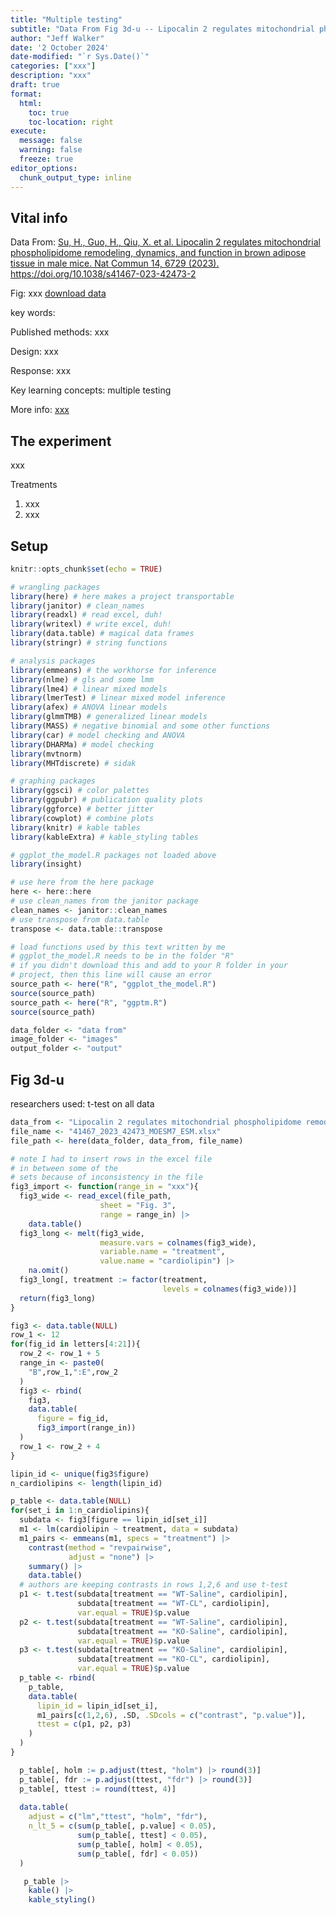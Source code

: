 ```yaml
---
title: "Multiple testing"
subtitle: "Data From Fig 3d-u -- Lipocalin 2 regulates mitochondrial phospholipidome remodeling, dynamics, and function in brown adipose tissue in male mice"
author: "Jeff Walker"
date: '2 October 2024'
date-modified: "`r Sys.Date()`"
categories: ["xxx"]
description: "xxx"
draft: true
format: 
  html: 
    toc: true 
    toc-location: right
execute: 
  message: false
  warning: false
  freeze: true
editor_options: 
  chunk_output_type: inline
---
```


## Vital info

Data From: [Su, H., Guo, H., Qiu, X. et al. Lipocalin 2 regulates mitochondrial phospholipidome remodeling, dynamics, and function in brown adipose tissue in male mice. Nat Commun 14, 6729 (2023). https://doi.org/10.1038/s41467-023-42473-2](https://www.nature.com/articles/s41467-023-42473-2){target="_blank"}

Fig: xxx [download data](../../data from/Lipocalin 2 regulates mitochondrial phospholipidome remodeling, dynamics, and function in brown adipose tissue in male mice/41467_2023_42473_MOESM7_ESM.xlsx){target="_blank"}

key words: 

Published methods: xxx

Design: xxx

Response: xxx

Key learning concepts: multiple testing

More info: [xxx](xxx){target="_blank"}

## The experiment

xxx

Treatments

1. xxx
2. xxx

## Setup

```r
knitr::opts_chunk$set(echo = TRUE)

# wrangling packages
library(here) # here makes a project transportable
library(janitor) # clean_names
library(readxl) # read excel, duh!
library(writexl) # write excel, duh!
library(data.table) # magical data frames
library(stringr) # string functions

# analysis packages
library(emmeans) # the workhorse for inference
library(nlme) # gls and some lmm
library(lme4) # linear mixed models
library(lmerTest) # linear mixed model inference
library(afex) # ANOVA linear models
library(glmmTMB) # generalized linear models
library(MASS) # negative binomial and some other functions
library(car) # model checking and ANOVA
library(DHARMa) # model checking
library(mvtnorm)
library(MHTdiscrete) # sidak

# graphing packages
library(ggsci) # color palettes
library(ggpubr) # publication quality plots
library(ggforce) # better jitter
library(cowplot) # combine plots
library(knitr) # kable tables
library(kableExtra) # kable_styling tables

# ggplot_the_model.R packages not loaded above
library(insight)

# use here from the here package
here <- here::here
# use clean_names from the janitor package
clean_names <- janitor::clean_names
# use transpose from data.table
transpose <- data.table::transpose

# load functions used by this text written by me
# ggplot_the_model.R needs to be in the folder "R"
# if you didn't download this and add to your R folder in your
# project, then this line will cause an error
source_path <- here("R", "ggplot_the_model.R")
source(source_path)
source_path <- here("R", "ggptm.R")
source(source_path)

data_folder <- "data from"
image_folder <- "images"
output_folder <- "output"
```

## Fig 3d-u

researchers used: t-test on all data

```r
data_from <- "Lipocalin 2 regulates mitochondrial phospholipidome remodeling, dynamics, and function in brown adipose tissue in male mice"
file_name <- "41467_2023_42473_MOESM7_ESM.xlsx"
file_path <- here(data_folder, data_from, file_name)

# note I had to insert rows in the excel file 
# in between some of the
# sets because of inconsistency in the file
fig3_import <- function(range_in = "xxx"){
  fig3_wide <- read_excel(file_path,
                    sheet = "Fig. 3",
                    range = range_in) |>
    data.table()
  fig3_long <- melt(fig3_wide,
                    measure.vars = colnames(fig3_wide),
                    variable.name = "treatment",
                    value.name = "cardiolipin") |>
    na.omit()
  fig3_long[, treatment := factor(treatment,
                                  levels = colnames(fig3_wide))]
  return(fig3_long)
}

fig3 <- data.table(NULL)
row_1 <- 12
for(fig_id in letters[4:21]){
  row_2 <- row_1 + 5
  range_in <- paste0(
    "B",row_1,":E",row_2
  )
  fig3 <- rbind(
    fig3,
    data.table(
      figure = fig_id,
      fig3_import(range_in))
  )
  row_1 <- row_2 + 4
}

```


```r
lipin_id <- unique(fig3$figure)
n_cardiolipins <- length(lipin_id)

p_table <- data.table(NULL)
for(set_i in 1:n_cardiolipins){
  subdata <- fig3[figure == lipin_id[set_i]]
  m1 <- lm(cardiolipin ~ treatment, data = subdata)
  m1_pairs <- emmeans(m1, specs = "treatment") |>
    contrast(method = "revpairwise",
             adjust = "none") |>
    summary() |>
    data.table()
  # authors are keeping contrasts in rows 1,2,6 and use t-test
  p1 <- t.test(subdata[treatment == "WT-Saline", cardiolipin],
               subdata[treatment == "WT-CL", cardiolipin],
               var.equal = TRUE)$p.value
  p2 <- t.test(subdata[treatment == "WT-Saline", cardiolipin],
               subdata[treatment == "KO-Saline", cardiolipin],
               var.equal = TRUE)$p.value
  p3 <- t.test(subdata[treatment == "KO-Saline", cardiolipin],
               subdata[treatment == "KO-CL", cardiolipin],
               var.equal = TRUE)$p.value
  p_table <- rbind(
    p_table,
    data.table(
      lipin_id = lipin_id[set_i],
      m1_pairs[c(1,2,6), .SD, .SDcols = c("contrast", "p.value")],
      ttest = c(p1, p2, p3)
    )
  )
}

  p_table[, holm := p.adjust(ttest, "holm") |> round(3)]
  p_table[, fdr := p.adjust(ttest, "fdr") |> round(3)]
  p_table[, ttest := round(ttest, 4)]
  
  data.table(
    adjust = c("lm","ttest", "holm", "fdr"),
    n_lt_5 = c(sum(p_table[, p.value] < 0.05),
               sum(p_table[, ttest] < 0.05),
               sum(p_table[, holm] < 0.05),
               sum(p_table[, fdr] < 0.05))
  )

   p_table |>
    kable() |>
    kable_styling()
```

